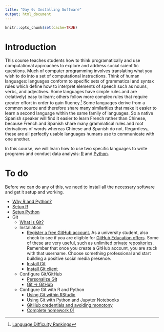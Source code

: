 ```yaml
---
title: "Day 0: Installing Software"
output: html_document
---
```


```r
knitr::opts_chunk$set(cache=TRUE)
```

# Introduction

This course teaches students how to think programatically and use computational approaches to explore and address social scientific questions. Much of computer programming involves translating what you wish to do into a set of computational instructions. Think of human languages: languages conform to specific sets of grammatical and syntax rules which define how to interpret elements of speech such as nouns, verbs, and adjectives. Some languages have simple rules and are (relatively) easy to learn; others follow more complex rules that require greater effort in order to gain fluency.^[[Language Difficulty Rankings](http://www.effectivelanguagelearning.com/language-guide/language-difficulty)] Some languages derive from a common source and therefore share many similarities that make it easier to learn a second language within the same family of languages. So a native Spanish speaker will find it easier to learn French rather than Chinese, because French and Spanish share many grammatical rules and root derivations of words whereas Chinese and Spanish do not. Regardless, these are all perfectly usable languages humans use to communicate with one another.

In this course, we will learn how to use two specific languages to write programs and conduct data analysis: [R](https://www.r-project.org/) and [Python](https://www.python.org/).


# To do

Before we can do any of this, we need to install all the necessary software and get it setup and working.

* [Why R and Python?](setup01.html)
* [Setup R](setup03.html)
* [Setup Python](setup02.html)
* Git
    * [What is Git?](git00.html)
    * Installation
        * [Register a free GitHub account.](https://github.com/) As a university student, also check to see if you are eligible for [GitHub Education offers](https://education.github.com/). Some of these are very useful, such as unlimited [private repositories](https://help.github.com/articles/what-plan-should-i-choose/). Remember that once you create a GitHub account, you are stuck with that username. Choose something professional and start building a positive social media presence.
        * [Install Git](git01.html)
        * [Install Git client](git02.html)
    * Configure Git/GitHub
        * [Personalize Git](git03.html)
        * [Git -> GitHub](git04.html)
    * Configure Git with R and Python
        * [Using Git within RStudio](git05.html)
        * [Using Git with Python and Jupyter Notebooks](git06.html)
        * [GitHub credentials and avoiding monotony](git07.html)
        * [Complete homework 01](hw01_edit-README.html)


